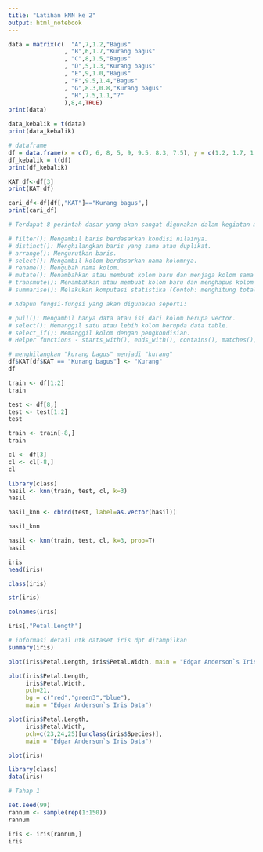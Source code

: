 ```yaml
---
title: "Latihan kNN ke 2"
output: html_notebook
---
```



```r
data = matrix(c(  "A",7,1.2,"Bagus"
                , "B",6,1.7,"Kurang bagus"
                , "C",8,1.5,"Bagus"
                , "D",5,1.3,"Kurang bagus"
                , "E",9,1.0,"Bagus"
                , "F",9.5,1.4,"Bagus"
                , "G",8.3,0.8,"Kurang bagus"
                , "H",7.5,1.1,"?"
                ),8,4,TRUE)
print(data)
```
```r
data_kebalik = t(data)
print(data_kebalik)
```
```r
# dataframe
df = data.frame(x = c(7, 6, 8, 5, 9, 9.5, 8.3, 7.5), y = c(1.2, 1.7, 1.5, 1.3, 1.0, 1.4, 0.8, 1.1), KAT = c("Bagus", "Kurang bagus", "Bagus", "Kurang bagus", "Bagus", "Bagus", "Kurang bagus", "?"))
df_kebalik = t(df)
print(df_kebalik)

```
```r
KAT_df<-df[3]
print(KAT_df)
```
```r
cari_df<-df[df[,"KAT"]=="Kurang bagus",]
print(cari_df)
```
```r
# Terdapat 8 perintah dasar yang akan sangat digunakan dalam kegiatan manipulasi data. Semua fungsi-fungsi dibawah ini sudah termasuk di dalam paket dplyr.

# filter(): Mengambil baris berdasarkan kondisi nilainya.
# distinct(): Menghilangkan baris yang sama atau duplikat.
# arrange(): Mengurutkan baris.
# select(): Mengambil kolom berdasarkan nama kolomnya.
# rename(): Mengubah nama kolom.
# mutate(): Menambahkan atau membuat kolom baru dan menjaga kolom sama yang sudah ada.
# transmute(): Menambahkan atau membuat kolom baru dan menghapus kolom yang sama atau sudah ada
# summarise(): Melakukan komputasi statistika (Contoh: menghitung total (sum) atau rata-rata (mean))

# Adapun fungsi-fungsi yang akan digunakan seperti:

# pull(): Mengambil hanya data atau isi dari kolom berupa vector.
# select(): Memanggil satu atau lebih kolom berupda data table.
# select_if(): Memanggil kolom dengan pengkondisian.
# Helper functions - starts_with(), ends_with(), contains(), matches(), one_of(): Memanggil kolom berdasarkan kriteria tertentu atas nama kolomnya.
```

```r
# menghilangkan "kurang bagus" menjadi "kurang"
df$KAT[df$KAT == "Kurang bagus"] <- "Kurang"
df
```
```r
train <- df[1:2]
train
```
```r
test <- df[8,]
test <- test[1:2]
test
```
```r
train <- train[-8,]
train
```
```r
cl <- df[3]
cl <- cl[-8,]
cl
```
```r
library(class)
hasil <- knn(train, test, cl, k=3)
hasil
```
```r
hasil_knn <- cbind(test, label=as.vector(hasil))
```
```r
hasil_knn
```
```r
hasil <- knn(train, test, cl, k=3, prob=T)
hasil
```
```r
iris
head(iris)
```
```r
class(iris)
```
```r
str(iris)
```
```r
colnames(iris)
```
```r
iris[,"Petal.Length"]
```
```r
# informasi detail utk dataset iris dpt ditampilkan
summary(iris)
```
```r
plot(iris$Petal.Length, iris$Petal.Width, main = "Edgar Anderson`s Iris Data")
```
```r
plot(iris$Petal.Length, 
     iris$Petal.Width, 
     pch=21,
     bg = c("red","green3","blue"),
     main = "Edgar Anderson`s Iris Data")
```
```r
plot(iris$Petal.Length, 
     iris$Petal.Width, 
     pch=c(23,24,25)[unclass(iris$Species)],
     main = "Edgar Anderson`s Iris Data")
```
```r
plot(iris)
```
```r
library(class)
data(iris)
```

```r
# Tahap 1

set.seed(99)
rannum <- sample(rep(1:150))
rannum
```
```r
iris <- iris[rannum,]
iris
```



















